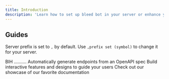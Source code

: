 ```yaml
---
title: Introduction
description: 'Learn how to set up bleed bot in your server or enhance your everyday use with commands & more.'
---
```


## Guides

<Info>Server prefix is set to `,` by default. Use `,prefix set (symbol)` to change it for your server.</Info>

<CardGroup cols={2}>
  <Card
    title="Moderation Setup"
    icon="shield"
    href="https://mintlify.com/docs/settings/global"
  >
    BIH ..........
  </Card>
  <Card
    title="Server Configuration"
    icon="gear"
    href="https://mintlify.com/docs/api-playground/openapi"
  >
    Automatically generate endpoints from an OpenAPI spec
  </Card>
  <Card
    title="Embed Scripting"
    icon="code"
    href="https://mintlify.com/docs/components/accordion"
  >
    Build interactive features and designs to guide your users
  </Card>
  <Card
    title="Social Media Integrations"
    icon="share-nodes"
    href="https://mintlify.com/customers"
  >
    Check out our showcase of our favorite documentation
  </Card>
</CardGroup>
